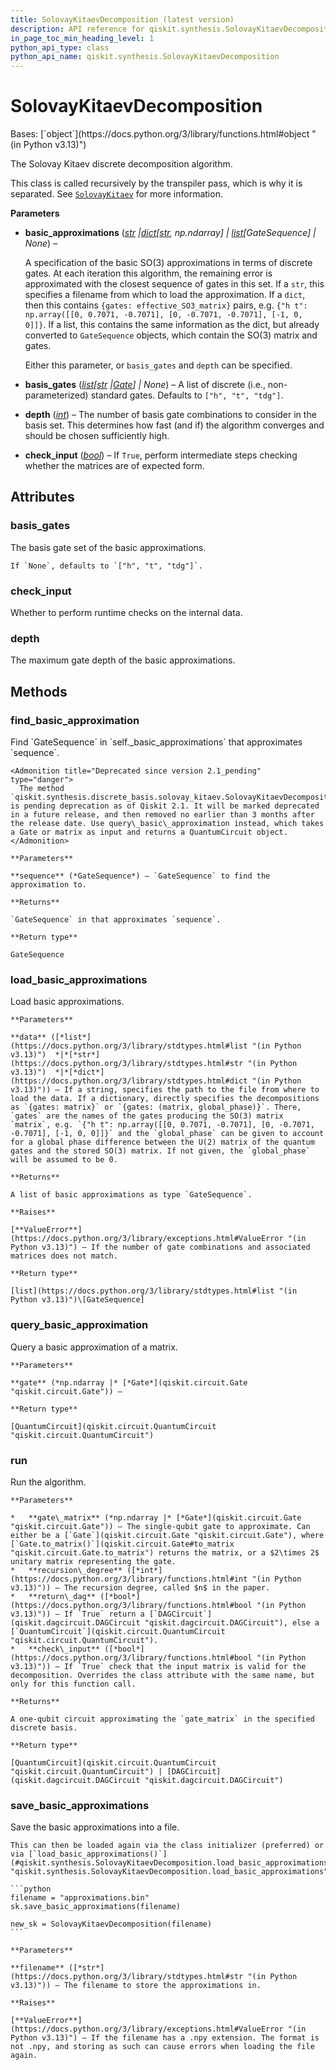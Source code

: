 ```yaml
---
title: SolovayKitaevDecomposition (latest version)
description: API reference for qiskit.synthesis.SolovayKitaevDecomposition in the latest version of qiskit
in_page_toc_min_heading_level: 1
python_api_type: class
python_api_name: qiskit.synthesis.SolovayKitaevDecomposition
---
```


# SolovayKitaevDecomposition

<Class id="qiskit.synthesis.SolovayKitaevDecomposition" isDedicatedPage={true} github="https://github.com/Qiskit/qiskit/tree/stable/2.2/qiskit/synthesis/discrete_basis/solovay_kitaev.py#L33-L263" signature="qiskit.synthesis.SolovayKitaevDecomposition(basic_approximations=None, *, basis_gates=None, depth=12, check_input=False)" modifiers="class">
  Bases: [`object`](https://docs.python.org/3/library/functions.html#object "(in Python v3.13)")

  The Solovay Kitaev discrete decomposition algorithm.

  This class is called recursively by the transpiler pass, which is why it is separated. See [`SolovayKitaev`](qiskit.transpiler.passes.SolovayKitaev "qiskit.transpiler.passes.SolovayKitaev") for more information.

  **Parameters**

  *   **basic\_approximations** ([*str*](https://docs.python.org/3/library/stdtypes.html#str "(in Python v3.13)")  *|*[*dict*](https://docs.python.org/3/library/stdtypes.html#dict "(in Python v3.13)")*\[*[*str*](https://docs.python.org/3/library/stdtypes.html#str "(in Python v3.13)")*, np.ndarray] |* [*list*](https://docs.python.org/3/library/stdtypes.html#list "(in Python v3.13)")*\[GateSequence] | None*) –

      A specification of the basic SO(3) approximations in terms of discrete gates. At each iteration this algorithm, the remaining error is approximated with the closest sequence of gates in this set. If a `str`, this specifies a filename from which to load the approximation. If a `dict`, then this contains `{gates: effective_SO3_matrix}` pairs, e.g. `{"h t": np.array([[0, 0.7071, -0.7071], [0, -0.7071, -0.7071], [-1, 0, 0]]}`. If a list, this contains the same information as the dict, but already converted to `GateSequence` objects, which contain the SO(3) matrix and gates.

      Either this parameter, or `basis_gates` and `depth` can be specified.

  *   **basis\_gates** ([*list*](https://docs.python.org/3/library/stdtypes.html#list "(in Python v3.13)")*\[*[*str*](https://docs.python.org/3/library/stdtypes.html#str "(in Python v3.13)")  *|*[*Gate*](qiskit.circuit.Gate "qiskit.circuit.Gate")*] | None*) – A list of discrete (i.e., non-parameterized) standard gates. Defaults to `["h", "t", "tdg"]`.

  *   **depth** ([*int*](https://docs.python.org/3/library/functions.html#int "(in Python v3.13)")) – The number of basis gate combinations to consider in the basis set. This determines how fast (and if) the algorithm converges and should be chosen sufficiently high.

  *   **check\_input** ([*bool*](https://docs.python.org/3/library/functions.html#bool "(in Python v3.13)")) – If `True`, perform intermediate steps checking whether the matrices are of expected form.

  ## Attributes

  ### basis\_gates

  <Attribute id="qiskit.synthesis.SolovayKitaevDecomposition.basis_gates">
    The basis gate set of the basic approximations.

    If `None`, defaults to `["h", "t", "tdg"]`.
  </Attribute>

  ### check\_input

  <Attribute id="qiskit.synthesis.SolovayKitaevDecomposition.check_input">
    Whether to perform runtime checks on the internal data.
  </Attribute>

  ### depth

  <Attribute id="qiskit.synthesis.SolovayKitaevDecomposition.depth">
    The maximum gate depth of the basic approximations.
  </Attribute>

  ## Methods

  ### find\_basic\_approximation

  <Function id="qiskit.synthesis.SolovayKitaevDecomposition.find_basic_approximation" github="https://github.com/Qiskit/qiskit/tree/stable/2.2/qiskit/synthesis/discrete_basis/solovay_kitaev.py#L248-L263" signature="find_basic_approximation(sequence)">
    Find `GateSequence` in `self._basic_approximations` that approximates `sequence`.

    <Admonition title="Deprecated since version 2.1_pending" type="danger">
      The method `qiskit.synthesis.discrete_basis.solovay_kitaev.SolovayKitaevDecomposition.find_basic_approximation()` is pending deprecation as of Qiskit 2.1. It will be marked deprecated in a future release, and then removed no earlier than 3 months after the release date. Use query\_basic\_approximation instead, which takes a Gate or matrix as input and returns a QuantumCircuit object.
    </Admonition>

    **Parameters**

    **sequence** (*GateSequence*) – `GateSequence` to find the approximation to.

    **Returns**

    `GateSequence` in that approximates `sequence`.

    **Return type**

    GateSequence
  </Function>

  ### load\_basic\_approximations

  <Function id="qiskit.synthesis.SolovayKitaevDecomposition.load_basic_approximations" github="https://github.com/Qiskit/qiskit/tree/stable/2.2/qiskit/synthesis/discrete_basis/solovay_kitaev.py#L111-L165" signature="load_basic_approximations(data)" modifiers="static">
    Load basic approximations.

    **Parameters**

    **data** ([*list*](https://docs.python.org/3/library/stdtypes.html#list "(in Python v3.13)")  *|*[*str*](https://docs.python.org/3/library/stdtypes.html#str "(in Python v3.13)")  *|*[*dict*](https://docs.python.org/3/library/stdtypes.html#dict "(in Python v3.13)")) – If a string, specifies the path to the file from where to load the data. If a dictionary, directly specifies the decompositions as `{gates: matrix}` or `{gates: (matrix, global_phase)}`. There, `gates` are the names of the gates producing the SO(3) matrix `matrix`, e.g. `{"h t": np.array([[0, 0.7071, -0.7071], [0, -0.7071, -0.7071], [-1, 0, 0]]}` and the `global_phase` can be given to account for a global phase difference between the U(2) matrix of the quantum gates and the stored SO(3) matrix. If not given, the `global_phase` will be assumed to be 0.

    **Returns**

    A list of basic approximations as type `GateSequence`.

    **Raises**

    [**ValueError**](https://docs.python.org/3/library/exceptions.html#ValueError "(in Python v3.13)") – If the number of gate combinations and associated matrices does not match.

    **Return type**

    [list](https://docs.python.org/3/library/stdtypes.html#list "(in Python v3.13)")\[GateSequence]
  </Function>

  ### query\_basic\_approximation

  <Function id="qiskit.synthesis.SolovayKitaevDecomposition.query_basic_approximation" github="https://github.com/Qiskit/qiskit/tree/stable/2.2/qiskit/synthesis/discrete_basis/solovay_kitaev.py#L238-L246" signature="query_basic_approximation(gate)">
    Query a basic approximation of a matrix.

    **Parameters**

    **gate** (*np.ndarray |* [*Gate*](qiskit.circuit.Gate "qiskit.circuit.Gate")) –

    **Return type**

    [QuantumCircuit](qiskit.circuit.QuantumCircuit "qiskit.circuit.QuantumCircuit")
  </Function>

  ### run

  <Function id="qiskit.synthesis.SolovayKitaevDecomposition.run" github="https://github.com/Qiskit/qiskit/tree/stable/2.2/qiskit/synthesis/discrete_basis/solovay_kitaev.py#L195-L236" signature="run(gate_matrix, recursion_degree, return_dag=False, check_input=True)">
    Run the algorithm.

    **Parameters**

    *   **gate\_matrix** (*np.ndarray |* [*Gate*](qiskit.circuit.Gate "qiskit.circuit.Gate")) – The single-qubit gate to approximate. Can either be a [`Gate`](qiskit.circuit.Gate "qiskit.circuit.Gate"), where [`Gate.to_matrix()`](qiskit.circuit.Gate#to_matrix "qiskit.circuit.Gate.to_matrix") returns the matrix, or a $2\times 2$ unitary matrix representing the gate.
    *   **recursion\_degree** ([*int*](https://docs.python.org/3/library/functions.html#int "(in Python v3.13)")) – The recursion degree, called $n$ in the paper.
    *   **return\_dag** ([*bool*](https://docs.python.org/3/library/functions.html#bool "(in Python v3.13)")) – If `True` return a [`DAGCircuit`](qiskit.dagcircuit.DAGCircuit "qiskit.dagcircuit.DAGCircuit"), else a [`QuantumCircuit`](qiskit.circuit.QuantumCircuit "qiskit.circuit.QuantumCircuit").
    *   **check\_input** ([*bool*](https://docs.python.org/3/library/functions.html#bool "(in Python v3.13)")) – If `True` check that the input matrix is valid for the decomposition. Overrides the class attribute with the same name, but only for this function call.

    **Returns**

    A one-qubit circuit approximating the `gate_matrix` in the specified discrete basis.

    **Return type**

    [QuantumCircuit](qiskit.circuit.QuantumCircuit "qiskit.circuit.QuantumCircuit") | [DAGCircuit](qiskit.dagcircuit.DAGCircuit "qiskit.dagcircuit.DAGCircuit")
  </Function>

  ### save\_basic\_approximations

  <Function id="qiskit.synthesis.SolovayKitaevDecomposition.save_basic_approximations" github="https://github.com/Qiskit/qiskit/tree/stable/2.2/qiskit/synthesis/discrete_basis/solovay_kitaev.py#L167-L193" signature="save_basic_approximations(filename)">
    Save the basic approximations into a file.

    This can then be loaded again via the class initializer (preferred) or via [`load_basic_approximations()`](#qiskit.synthesis.SolovayKitaevDecomposition.load_basic_approximations "qiskit.synthesis.SolovayKitaevDecomposition.load_basic_approximations"):

    ```python
    filename = "approximations.bin"
    sk.save_basic_approximations(filename)

    new_sk = SolovayKitaevDecomposition(filename)
    ```

    **Parameters**

    **filename** ([*str*](https://docs.python.org/3/library/stdtypes.html#str "(in Python v3.13)")) – The filename to store the approximations in.

    **Raises**

    [**ValueError**](https://docs.python.org/3/library/exceptions.html#ValueError "(in Python v3.13)") – If the filename has a .npy extension. The format is not .npy, and storing as such can cause errors when loading the file again.
  </Function>
</Class>


